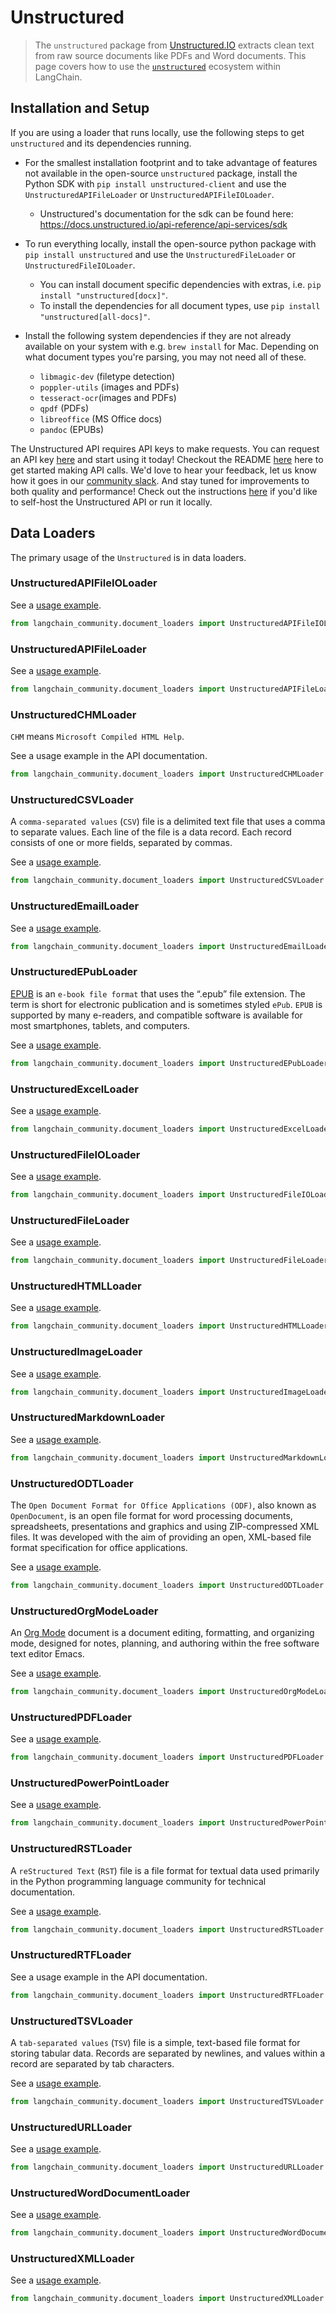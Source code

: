 # Unstructured

>The `unstructured` package from
[Unstructured.IO](https://www.unstructured.io/) extracts clean text from raw source documents like
PDFs and Word documents.
This page covers how to use the [`unstructured`](https://github.com/Unstructured-IO/unstructured)
ecosystem within LangChain.

## Installation and Setup

If you are using a loader that runs locally, use the following steps to get `unstructured` and its
dependencies running.

- For the smallest installation footprint and to take advantage of features not available in the
  open-source `unstructured` package, install the Python SDK with `pip install unstructured-client`
  and use the `UnstructuredAPIFileLoader` or `UnstructuredAPIFileIOLoader`.
    - Unstructured's documentation for the sdk can be found here:
      https://docs.unstructured.io/api-reference/api-services/sdk

- To run everything locally, install the open-source python package with `pip install unstructured`
  and use the `UnstructuredFileLoader` or `UnstructuredFileIOLoader`.
    - You can install document specific dependencies with extras, i.e. `pip install "unstructured[docx]"`.
    - To install the dependencies for all document types, use `pip install "unstructured[all-docs]"`.
- Install the following system dependencies if they are not already available on your system with e.g. `brew install` for Mac.
  Depending on what document types you're parsing, you may not need all of these.
    - `libmagic-dev` (filetype detection)
    - `poppler-utils` (images and PDFs)
    - `tesseract-ocr`(images and PDFs)
    - `qpdf` (PDFs)
    - `libreoffice` (MS Office docs)
    - `pandoc` (EPUBs)

The Unstructured API requires API keys to make requests.
You can request an API key [here](https://unstructured.io/api-key-hosted) and start using it today!
Checkout the README [here](https://github.com/Unstructured-IO/unstructured-api) here to get started making API calls.
We'd love to hear your feedback, let us know how it goes in our [community slack](https://join.slack.com/t/unstructuredw-kbe4326/shared_invite/zt-1x7cgo0pg-PTptXWylzPQF9xZolzCnwQ).
And stay tuned for improvements to both quality and performance!
Check out the instructions
[here](https://github.com/Unstructured-IO/unstructured-api#dizzy-instructions-for-using-the-docker-image) if you'd like to self-host the Unstructured API or run it locally.


## Data Loaders

The primary usage of the `Unstructured` is in data loaders.

### UnstructuredAPIFileIOLoader

See a [usage example](/docs/integrations/document_loaders/unstructured_file#unstructured-api).

```python
from langchain_community.document_loaders import UnstructuredAPIFileIOLoader
```

### UnstructuredAPIFileLoader

See a [usage example](/docs/integrations/document_loaders/unstructured_file#unstructured-api).

```python
from langchain_community.document_loaders import UnstructuredAPIFileLoader
```

### UnstructuredCHMLoader

`CHM` means `Microsoft Compiled HTML Help`.

See a usage example in the API documentation.

```python
from langchain_community.document_loaders import UnstructuredCHMLoader
```

### UnstructuredCSVLoader

A `comma-separated values` (`CSV`) file is a delimited text file that uses 
a comma to separate values. Each line of the file is a data record. 
Each record consists of one or more fields, separated by commas.

See a [usage example](/docs/integrations/document_loaders/csv#unstructuredcsvloader).

```python
from langchain_community.document_loaders import UnstructuredCSVLoader
```

### UnstructuredEmailLoader

See a [usage example](/docs/integrations/document_loaders/email).

```python
from langchain_community.document_loaders import UnstructuredEmailLoader
```

### UnstructuredEPubLoader

[EPUB](https://en.wikipedia.org/wiki/EPUB) is an `e-book file format` that uses 
the “.epub” file extension. The term is short for electronic publication and 
is sometimes styled `ePub`. `EPUB` is supported by many e-readers, and compatible 
software is available for most smartphones, tablets, and computers.

See a [usage example](/docs/integrations/document_loaders/epub).

```python
from langchain_community.document_loaders import UnstructuredEPubLoader
```

### UnstructuredExcelLoader

See a [usage example](/docs/integrations/document_loaders/microsoft_excel).

```python
from langchain_community.document_loaders import UnstructuredExcelLoader
```

### UnstructuredFileIOLoader

See a [usage example](/docs/integrations/document_loaders/google_drive#passing-in-optional-file-loaders).

```python
from langchain_community.document_loaders import UnstructuredFileIOLoader
```

### UnstructuredFileLoader

See a [usage example](/docs/integrations/document_loaders/unstructured_file).


```python
from langchain_community.document_loaders import UnstructuredFileLoader
```

### UnstructuredHTMLLoader

See a [usage example](/docs/how_to/document_loader_html).

```python
from langchain_community.document_loaders import UnstructuredHTMLLoader
```

### UnstructuredImageLoader

See a [usage example](/docs/integrations/document_loaders/image).

```python
from langchain_community.document_loaders import UnstructuredImageLoader
```

### UnstructuredMarkdownLoader

See a [usage example](/docs/integrations/vectorstores/starrocks).

```python
from langchain_community.document_loaders import UnstructuredMarkdownLoader
```

### UnstructuredODTLoader

The `Open Document Format for Office Applications (ODF)`, also known as `OpenDocument`, 
is an open file format for word processing documents, spreadsheets, presentations 
and graphics and using ZIP-compressed XML files. It was developed with the aim of 
providing an open, XML-based file format specification for office applications.

See a [usage example](/docs/integrations/document_loaders/odt).

```python
from langchain_community.document_loaders import UnstructuredODTLoader
```

### UnstructuredOrgModeLoader

An [Org Mode](https://en.wikipedia.org/wiki/Org-mode) document is a document editing, formatting, and organizing mode, designed for notes, planning, and authoring within the free software text editor Emacs.

See a [usage example](/docs/integrations/document_loaders/org_mode).

```python
from langchain_community.document_loaders import UnstructuredOrgModeLoader
```

### UnstructuredPDFLoader

See a [usage example](/docs/how_to/document_loader_pdf#using-unstructured).

```python
from langchain_community.document_loaders import UnstructuredPDFLoader
```

### UnstructuredPowerPointLoader

See a [usage example](/docs/integrations/document_loaders/microsoft_powerpoint).

```python
from langchain_community.document_loaders import UnstructuredPowerPointLoader
```

### UnstructuredRSTLoader

A `reStructured Text` (`RST`) file is a file format for textual data 
used primarily in the Python programming language community for technical documentation.

See a [usage example](/docs/integrations/document_loaders/rst).

```python
from langchain_community.document_loaders import UnstructuredRSTLoader
```

### UnstructuredRTFLoader

See a usage example in the API documentation.

```python
from langchain_community.document_loaders import UnstructuredRTFLoader
```

### UnstructuredTSVLoader

A `tab-separated values` (`TSV`) file is a simple, text-based file format for storing tabular data.
Records are separated by newlines, and values within a record are separated by tab characters.

See a [usage example](/docs/integrations/document_loaders/tsv).

```python
from langchain_community.document_loaders import UnstructuredTSVLoader
```

### UnstructuredURLLoader

See a [usage example](/docs/integrations/document_loaders/url).

```python
from langchain_community.document_loaders import UnstructuredURLLoader
```

### UnstructuredWordDocumentLoader

See a [usage example](/docs/integrations/document_loaders/microsoft_word#using-unstructured).

```python
from langchain_community.document_loaders import UnstructuredWordDocumentLoader
```

### UnstructuredXMLLoader

See a [usage example](/docs/integrations/document_loaders/xml).

```python
from langchain_community.document_loaders import UnstructuredXMLLoader
```

